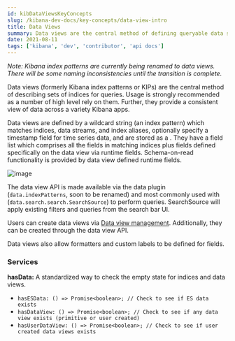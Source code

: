 ```yaml
---
id: kibDataViewsKeyConcepts
slug: /kibana-dev-docs/key-concepts/data-view-intro
title: Data Views
summary: Data views are the central method of defining queryable data sets in Kibana
date: 2021-08-11
tags: ['kibana', 'dev', 'contributor', 'api docs']
---
```


_Note: Kibana index patterns are currently being renamed to data views. There will be some naming inconsistencies until the transition is complete._

Data views (formerly Kibana index patterns or KIPs) are the central method of describing sets of indices for queries. Usage is strongly recommended
as a number of high level <DocLink id="kibBuildingBlocks" text="building blocks"/> rely on them. Further, they provide a consistent view of data across
a variety Kibana apps.

Data views are defined by a wildcard string (an index pattern) which matches indices, data streams, and index aliases, optionally specify a
timestamp field for time series data, and are stored as a <DocLink id="kibDevDocsSavedObjectsIntro"
text="saved object"/>. They have a field list which comprises all the fields in matching indices plus fields defined specifically
on the data view via runtime fields. Schema-on-read functionality is provided by data view defined runtime fields.

![image](../assets/data_view_diagram.png)

The data view API is made available via the data plugin (`data.indexPatterns`, soon to be renamed) and most commonly used with <DocLink id="kibDevTutorialDataSearchAndSessions" section="high-level-search" text="SearchSource" />
(`data.search.search.SearchSource`) to perform queries. SearchSource will apply existing filters and queries from the search bar UI.

Users can create data views via [Data view management](https://www.elastic.co/guide/en/kibana/current/index-patterns.html).
Additionally, they can be created through the data view API.

Data views also allow formatters and custom labels to be defined for fields.

### Services

**hasData:** A standardized way to check the empty state for indices and data views.
- `hasESData: () => Promise<boolean>; // Check to see if ES data exists`
- `hasDataView: () => Promise<boolean>; // Check to see if any data view exists (primitive or user created)`
- `hasUserDataView: () => Promise<boolean>; // Check to see if user created data views exists`
